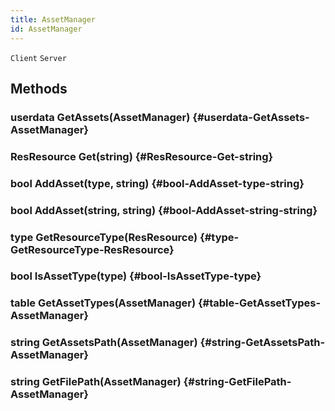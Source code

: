 ```yaml
---
title: AssetManager
id: AssetManager
---
```

`Client`
`Server`

## Methods

### userdata GetAssets(AssetManager) {#userdata-GetAssets-AssetManager}

### ResResource Get(string) {#ResResource-Get-string}

### bool AddAsset(type, string) {#bool-AddAsset-type-string}

### bool AddAsset(string, string) {#bool-AddAsset-string-string}

### type GetResourceType(ResResource) {#type-GetResourceType-ResResource}

### bool IsAssetType(type) {#bool-IsAssetType-type}

### table GetAssetTypes(AssetManager) {#table-GetAssetTypes-AssetManager}

### string GetAssetsPath(AssetManager) {#string-GetAssetsPath-AssetManager}

### string GetFilePath(AssetManager) {#string-GetFilePath-AssetManager}

